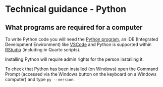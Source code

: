 # Technical guidance - Python {#tech-python}

## What programs are required for a computer

To write Python code you will need the [Python program](https://www.python.org/downloads/), an IDE (Integrated Development Environment) like [VSCode](https://code.visualstudio.com/) and Python is supported within [RStudio](https://posit.co/download/rstudio-desktop/) (including in Quarto scripts).

Installing Python will require admin rights for the person installing it.

To check that Python has been installed (on Windows) open the Command Prompt (accessed via the Windows button on the keyboard on a Windows computer) and type `py --version`.

